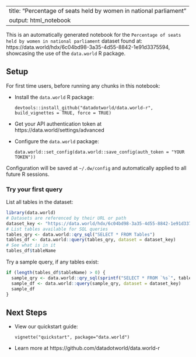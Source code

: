 
---
title: "Percentage of seats held by women in national parliament"
output: html_notebook
---

This is an automatically generated notebook for the `Percentage of seats held by women in national parliament` dataset found at:
https://data.world/hdx/6c04bd98-3a35-4d55-8842-1e91d3375594, showcasing the use of the `data.world` R package.

## Setup

For first time users, before running any chunks in this notebook:

* Install the `data.world` R package:
  ```
  devtools::install_github("datadotworld/data.world-r", build_vignettes = TRUE, force = TRUE)
  ```
* Get your API authentication token at https://data.world/settings/advanced
* Configure the `data.world` package:
  ```
  data.world::set_config(data.world::save_config(auth_token = "YOUR TOKEN"))
  ```

Configuration will be saved at `~/.dw/config` and automatically applied to all future R sessions.

### Try your first query

List all tables in the dataset:
```r
library(data.world)
# Datasets are referenced by their URL or path
dataset_key <- "https://data.world/hdx/6c04bd98-3a35-4d55-8842-1e91d3375594"
# List tables available for SQL queries
tables_qry <- data.world::qry_sql("SELECT * FROM Tables")
tables_df <- data.world::query(tables_qry, dataset = dataset_key)
# See what is in it
tables_df$tableName
```


Try a sample query, if any tables exist:
```r
if (length(tables_df$tableName) > 0) {
  sample_qry <- data.world::qry_sql(sprintf("SELECT * FROM `%s`", tables_df$tableName[[1]]))
  sample_df <- data.world::query(sample_qry, dataset = dataset_key)
  sample_df
}
```

## Next Steps
* View our quickstart guide:
  ```
vignette("quickstart", package="data.world")
  ```
* Learn more at https://github.com/datadotworld/data.world-r
